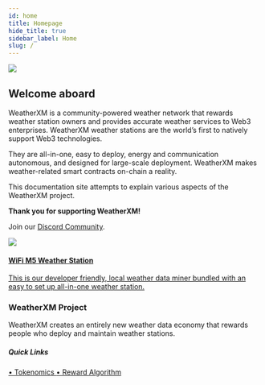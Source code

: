 ```yaml
---
id: home
title: Homepage
hide_title: true
sidebar_label: Home
slug: /
---
```



<div class="row">
  <div class="col col--8">
    <img src={useBaseUrl("img/home/wxm-network-banner.png")} />
  </div>
</div>

## Welcome aboard

WeatherXM is a community-powered weather network that rewards weather station owners and provides accurate weather services to Web3 enterprises.
WeatherXM weather stations are the world’s first to natively support Web3 technologies.


They are all-in-one, easy to deploy, energy and communication autonomous, and designed for large-scale deployment.
WeatherXM makes weather-related smart contracts on-chain a reality.

This documentation site attempts to explain various aspects of the WeatherXM project.

**Thank you for supporting WeatherXM!**

<p>Join our <a href="https://weatherxm.com/discord" target="_blank" rel="noopener noreferrer">Discord Community</a>.</p>

<section class="product-container">
  <div class="device">
    <a href="/wxm-devices/wifi-m5-bundle/m5-contents">
      <img src={useBaseUrl("img/wxm-devices/wifi-m5-bundle/m5.jpeg")} />
      <div class="device-info">
        <h4>WiFi M5 Weather Station</h4>
        <p>This is our developer friendly, local weather data miner bundled with an easy to set up all-in-one weather station.</p>
      </div>
    </a>
  </div>
  <div class="device no-shadow">
    <h3>WeatherXM Project</h3>
    <p>
      WeatherXM creates an entirely new weather data economy that rewards
      people who deploy and maintain weather stations.
    </p>
    <h5 class="quickLinks">Quick Links</h5>
    <a className="block" href="/tokenomics/">
      &#8226; Tokenomics
    </a>
    <a className="block" href="/reward-algorithm/">
      &#8226; Reward Algorithm
    </a>
  </div>
</section>
